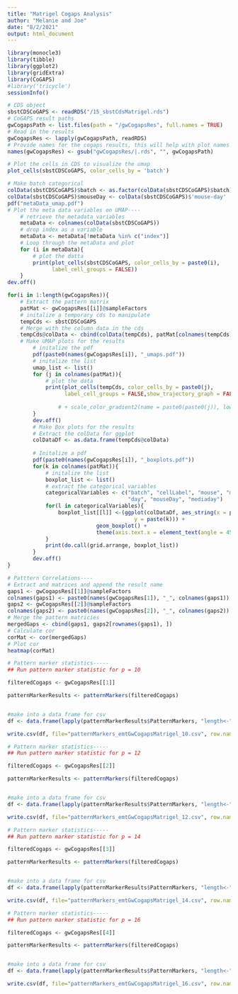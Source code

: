 ```yaml
---
title: "Matrigel Cogaps Analysis"
author: "Melanie and Joe"
date: "8/2/2021"
output: html_document
---
```


```r
library(monocle3)
library(tibble)
library(ggplot2)
library(gridExtra)
library(CoGAPS)
#library('tricycle')
sessionInfo() 
```

```r
# CDS object
sbstCDSCoGAPS <- readRDS("/15_sbstCdsMatrigel.rds")
# CoGAPS result paths
gwCogapsPath <- list.files(path = "/gwCogapsRes", full.names = TRUE)
# Read in the results
gwCogapsRes <- lapply(gwCogapsPath, readRDS)
# Provide names for the cogaps results, this will help with plot names
names(gwCogapsRes) <- gsub("gwCogapsRes/|.rds", "", gwCogapsPath)
```



```r
# Plot the cells in CDS to visualize the umap
plot_cells(sbstCDSCoGAPS, color_cells_by = 'batch')

# Make batch categorical
colData(sbstCDSCoGAPS)$batch <- as.factor(colData(sbstCDSCoGAPS)$batch)
colData(sbstCDSCoGAPS)$mouseDay <- colData(sbstCDSCoGAPS)$'mouse-day' 
pdf("metaData_umap.pdf")
# Plot the meta data variables on UMAP----
    # retrieve the metadata variables
    metaData <- colnames(colData(sbstCDSCoGAPS))
    # drop index as a variable
    metaData <- metaData[!metaData %in% c("index")]
    # Loop through the metaData and plot
    for (i in metaData){
        # plot the datta
        print(plot_cells(sbstCDSCoGAPS, color_cells_by = paste0(i), 
              label_cell_groups = FALSE))
    }
dev.off()
```

```r
for(i in 1:length(gwCogapsRes)){
    # Extract the pattern matrix
    patMat <- gwCogapsRes[[i]]@sampleFactors
    # initalize a temporary cds to manipulate
    tempCds <- sbstCDSCoGAPS
    # Merge with the column data in the cds
    tempCds@colData <- cbind(colData(tempCds), patMat[colnames(tempCds), ])
    # Make UMAP plots for the results
        # initalize the pdf
        pdf(paste0(names(gwCogapsRes[i]), "_umaps.pdf"))
        # initalize the list 
        umap_list <- list()
        for (j in colnames(patMat)){
            # plot the data
            print(plot_cells(tempCds, color_cells_by = paste0(j),
                  label_cell_groups = FALSE,show_trajectory_graph = FALSE))
                  
                # + scale_color_gradient2(name = paste0(paste0(j)), low = "grey96", high = "red"))
        }
        dev.off()
        # Make Box plots for the results
        # Extract the colData for ggplot
        colDataDf <- as.data.frame(tempCds@colData)
        
        # Initalize a pdf
        pdf(paste0(names(gwCogapsRes[i]), "_boxplots.pdf"))
        for(k in colnames(patMat)){
            # initalize the list
            boxplot_list <- list()
            # extract the categorical variables
            categoricalVariables <- c("batch", "cellLabel", "mouse", "media", 
                                      "day", "mouseDay", "mediaday")
            for(l in categoricalVariables){
                boxplot_list[[l]] <-(ggplot(colDataDf, aes_string(x = paste(l), 
                                        y = paste(k))) +
                            geom_boxplot() +
                            theme(axis.text.x = element_text(angle = 45, hjust = 1, size = 4)))
            }
            print(do.call(grid.arrange, boxplot_list))
        }
        dev.off()
}
```
```r
# Patttern Correlations----
# Extract and matrices and append the result name
gaps1 <- gwCogapsRes[[1]]@sampleFactors
colnames(gaps1) <- paste0(names(gwCogapsRes[1]), "_", colnames(gaps1))
gaps2 <- gwCogapsRes[[2]]@sampleFactors
colnames(gaps2) <- paste0(names(gwCogapsRes[2]), "_", colnames(gaps2))
# Merge the pattern matricies
mergedGaps <- cbind(gaps1, gaps2[rownames(gaps1), ])
# Calculate cor
corMat <- cor(mergedGaps)
# Plot cor
heatmap(corMat)
```

```r
# Pattern marker statistics-----
## Run pattern marker statistic for p = 10

filteredCogaps <- gwCogapsRes[[1]]

patternMarkerResults <- patternMarkers(filteredCogaps)


#make into a data frame for csv
df <- data.frame(lapply(patternMarkerResults$PatternMarkers, "length<-", max(lengths(patternMarkerResults$PatternMarkers))))

write.csv(df, file="patternMarkers_emtGwCogapsMatrigel_10.csv", row.names = FALSE, na="")

```

```r
# Pattern marker statistics-----
## Run pattern marker statistic for p = 12

filteredCogaps <- gwCogapsRes[[2]]

patternMarkerResults <- patternMarkers(filteredCogaps)


#make into a data frame for csv
df <- data.frame(lapply(patternMarkerResults$PatternMarkers, "length<-", max(lengths(patternMarkerResults$PatternMarkers))))

write.csv(df, file="patternMarkers_emtGwCogapsMatrigel_12.csv", row.names = FALSE, na="")

```

```r
# Pattern marker statistics-----
## Run pattern marker statistic for p = 14

filteredCogaps <- gwCogapsRes[[3]]

patternMarkerResults <- patternMarkers(filteredCogaps)


#make into a data frame for csv
df <- data.frame(lapply(patternMarkerResults$PatternMarkers, "length<-", max(lengths(patternMarkerResults$PatternMarkers))))

write.csv(df, file="patternMarkers_emtGwCogapsMatrigel_14.csv", row.names = FALSE, na="")

```

```r
# Pattern marker statistics-----
## Run pattern marker statistic for p = 16

filteredCogaps <- gwCogapsRes[[4]]

patternMarkerResults <- patternMarkers(filteredCogaps)


#make into a data frame for csv
df <- data.frame(lapply(patternMarkerResults$PatternMarkers, "length<-", max(lengths(patternMarkerResults$PatternMarkers))))

write.csv(df, file="patternMarkers_emtGwCogapsMatrigel_16.csv", row.names = FALSE, na="")

```
